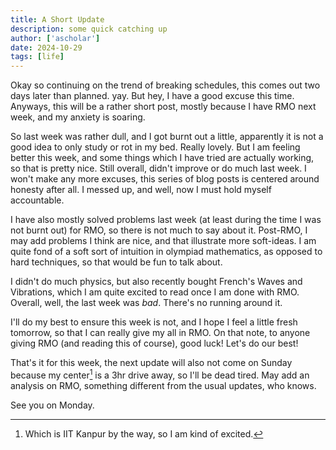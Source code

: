 ```yaml
---
title: A Short Update
description: some quick catching up
author: ['ascholar']
date: 2024-10-29
tags: [life]    
---
```

Okay so continuing on the trend of breaking schedules, this comes out two days later than planned. yay.
But hey, I have a good excuse this time. Anyways, this will be a rather short post, mostly because 
I have RMO next week, and my anxiety is soaring.

So last week was rather dull, and I got burnt out a little, apparently it is not a good idea to 
only study or rot in my bed. Really lovely. But I am feeling better this week, and some things 
which I have tried are actually working, so that is pretty nice. Still overall,
didn't improve or do much last week. I won't make any more excuses, this series of blog posts 
is centered around honesty after all. I messed up, and well, now I must hold myself 
accountable.

I have also mostly solved problems last week (at least during the time I was not burnt out) for RMO,
so there is not much to say about it. Post-RMO, I may add problems I think are nice, and that illustrate
more soft-ideas. I am quite fond of a soft sort of intuition in olympiad mathematics, as opposed to 
hard techniques, so that would be fun to talk about.

I didn't do much physics, but also recently bought French's Waves and Vibrations, which I am quite excited to 
read once I am done with RMO. Overall, well, the last week was _bad_. There's no running around it.

I'll do my best to ensure this week is not, and I hope I feel a little fresh tomorrow, so that I can really 
give my all in RMO. On that note, to anyone giving RMO (and reading this of course), good luck! Let's do 
our best!

That's it for this week, the next update will also not come on Sunday because my center[^1] is 
a 3hr drive away, so I'll be dead tired. May add an analysis on RMO, something different from the 
usual updates, who knows.

See you on Monday.

[^1]: Which is IIT Kanpur by the way, so I am kind of excited.
